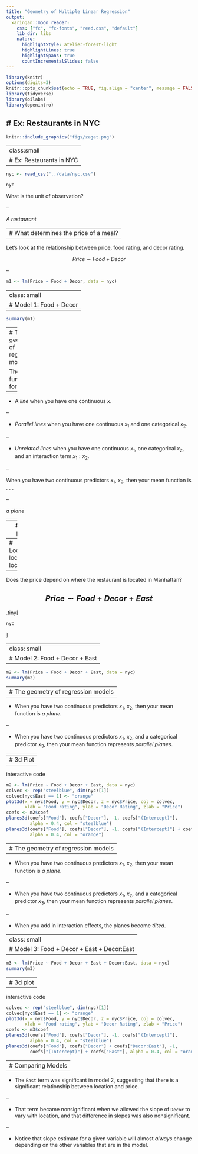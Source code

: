 ```yaml
---
title: "Geometry of Multiple Linear Regression"
output:
  xaringan::moon_reader:
    css: ["fc", "fc-fonts", "reed.css", "default"]
    lib_dir: libs
    nature:
      highlightStyle: atelier-forest-light
      highlightLines: true
      highlightSpans: true
      countIncrementalSlides: false
---
```


```r
library(knitr)
options(digits=3)
knitr::opts_chunk$set(echo = TRUE, fig.align = "center", message = FALSE)
library(tidyverse)
library(oilabs)
library(openintro)
```


# Ex: Restaurants in NYC
--

```r
knitr::include_graphics("figs/zagat.png")
```


---
class:small
# Ex: Restaurants in NYC 
--

```r
nyc <- read_csv("../data/nyc.csv")
```

```r
nyc
```

What is the unit of observation?

--

*A restaurant*

---
# What determines the price of a meal?
--

Let's look at the relationship between price, food rating, and decor rating.

$$Price \sim Food + Decor$$

--

```r
m1 <- lm(Price ~ Food + Decor, data = nyc)
```


---
class: small
# Model 1: Food + Decor
--

```r
summary(m1)
```

---
# The geometry of regression models 

The function for $\hat{y}$ is . . .

--

- A *line* when you have one continuous $x$.

--

- *Parallel lines* when you have one continuous $x_1$ and one categorical $x_2$.

--

- *Unrelated lines* when you have one continuous $x_1$, one categorical $x_2$, 
and an interaction term $x_1 : x_2$.

--

When you have two continuous predictors $x_1$, $x_2$, then your mean function
is . . .

--

*a plane*


---
# 3d plot

interactive code

```r
library(rgl)
plot3d(x = nyc$Food, y = nyc$Decor, z = nyc$Price, col = "steelblue", 
       xlab = "Food rating", ylab = "Decor Rating", zlab = "Price")
m1 <- lm(Price ~ Food + Decor, data = nyc)
coefs <- m1$coef
planes3d(coefs["Food"], coefs["Decor"], -1, coefs["(Intercept)"],
         alpha = 0.4, col = "lightgray")
```


---
# Location, location, location
--

Does the price depend on where the restaurant is located in Manhattan?

$$Price \sim Food + Decor + East$$
--

.tiny[
```r
nyc
```
]

---
class: small
# Model 2: Food + Decor + East
--

```r
m2 <- lm(Price ~ Food + Decor + East, data = nyc)
summary(m2)
```


---
# The geometry of regression models 
--

- When you have two continuous predictors $x_1$, $x_2$, then your mean function
is *a plane*.

--

- When you have two continuous predictors $x_1$, $x_2$, and a categorical 
predictor $x_3$, then your mean function represents *parallel planes*.


---
# 3d Plot
--

interactive code

```r
m2 <- lm(Price ~ Food + Decor + East, data = nyc)
colvec <- rep("steelblue", dim(nyc)[1])
colvec[nyc$East == 1] <- "orange"
plot3d(x = nyc$Food, y = nyc$Decor, z = nyc$Price, col = colvec, 
       xlab = "Food rating", ylab = "Decor Rating", zlab = "Price")
coefs <- m2$coef
planes3d(coefs["Food"], coefs["Decor"], -1, coefs["(Intercept)"],
         alpha = 0.4, col = "steelblue")
planes3d(coefs["Food"], coefs["Decor"], -1, coefs["(Intercept)"] + coefs["East"],
         alpha = 0.4, col = "orange")
```


---
# The geometry of regression models 
--

- When you have two continuous predictors $x_1$, $x_2$, then your mean function
is *a plane*.

--

- When you have two continuous predictors $x_1$, $x_2$, and a categorical 
predictor $x_3$, then your mean function represents *parallel planes*.

--

- When you add in interaction effects, the planes become *tilted*.


---
class: small
# Model 3: Food + Decor + East + Decor:East
--

```r
m3 <- lm(Price ~ Food + Decor + East + Decor:East, data = nyc)
summary(m3)
```


---
# 3d plot
--

interactive code

```r
colvec <- rep("steelblue", dim(nyc)[1])
colvec[nyc$East == 1] <- "orange"
plot3d(x = nyc$Food, y = nyc$Decor, z = nyc$Price, col = colvec, 
       xlab = "Food rating", ylab = "Decor Rating", zlab = "Price")
coefs <- m3$coef
planes3d(coefs["Food"], coefs["Decor"], -1, coefs["(Intercept)"],
         alpha = 0.4, col = "steelblue")
planes3d(coefs["Food"], coefs["Decor"] + coefs["Decor:East"], -1, 
         coefs["(Intercept)"] + coefs["East"], alpha = 0.4, col = "orange")
```


---
# Comparing Models
--

- The `East` term was significant in model 2, suggesting that there is a 
significant relationship between location and price.

--

- That term became nonsignificant when we allowed the slope of `Decor` to vary
with location, and that difference in slopes was also nonsignificant.

--

- Notice that slope estimate for a given variable will almost *always* change 
depending on the other variables that are in the model.
